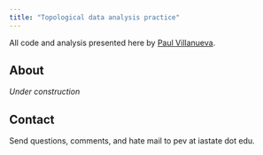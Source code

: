 ```yaml
---
title: "Topological data analysis practice"
---
```


All code and analysis presented here by [Paul Villanueva][paul_github].

## About

*Under construction*


## Contact

Send questions, comments, and hate mail to pev at iastate dot edu.

[paul_github]: https://github.com/pommevilla